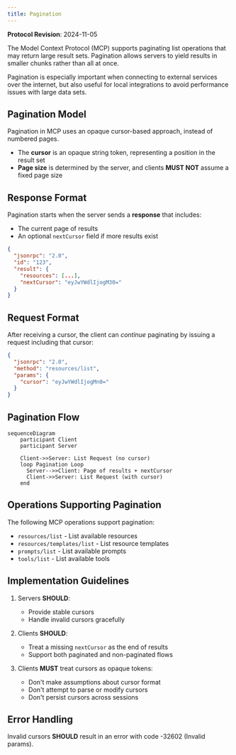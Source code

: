 ```yaml
---
title: Pagination
---
```


<div id="enable-section-numbers" />

<Info>**Protocol Revision**: 2024-11-05</Info>

The Model Context Protocol (MCP) supports paginating list operations that may return
large result sets. Pagination allows servers to yield results in smaller chunks rather
than all at once.

Pagination is especially important when connecting to external services over the
internet, but also useful for local integrations to avoid performance issues with large
data sets.

## Pagination Model

Pagination in MCP uses an opaque cursor-based approach, instead of numbered pages.

- The **cursor** is an opaque string token, representing a position in the result set
- **Page size** is determined by the server, and clients **MUST NOT** assume a fixed page
  size

## Response Format

Pagination starts when the server sends a **response** that includes:

- The current page of results
- An optional `nextCursor` field if more results exist

```json
{
  "jsonrpc": "2.0",
  "id": "123",
  "result": {
    "resources": [...],
    "nextCursor": "eyJwYWdlIjogM30="
  }
}
```

## Request Format

After receiving a cursor, the client can _continue_ paginating by issuing a request
including that cursor:

```json
{
  "jsonrpc": "2.0",
  "method": "resources/list",
  "params": {
    "cursor": "eyJwYWdlIjogMn0="
  }
}
```

## Pagination Flow

```mermaid
sequenceDiagram
    participant Client
    participant Server

    Client->>Server: List Request (no cursor)
    loop Pagination Loop
      Server-->>Client: Page of results + nextCursor
      Client->>Server: List Request (with cursor)
    end
```

## Operations Supporting Pagination

The following MCP operations support pagination:

- `resources/list` - List available resources
- `resources/templates/list` - List resource templates
- `prompts/list` - List available prompts
- `tools/list` - List available tools

## Implementation Guidelines

1. Servers **SHOULD**:

   - Provide stable cursors
   - Handle invalid cursors gracefully

2. Clients **SHOULD**:

   - Treat a missing `nextCursor` as the end of results
   - Support both paginated and non-paginated flows

3. Clients **MUST** treat cursors as opaque tokens:
   - Don't make assumptions about cursor format
   - Don't attempt to parse or modify cursors
   - Don't persist cursors across sessions

## Error Handling

Invalid cursors **SHOULD** result in an error with code -32602 (Invalid params).
